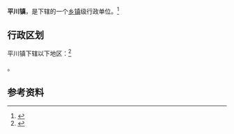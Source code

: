 {{中国乡级行政区|62/07/23/104/000}}

'''平川镇'''，是{{PRC admin/fullname|62/07/23/104/000|3}}下辖的一个[[乡镇|乡镇]]级行政单位。<ref>{{PRC admin/ref sgc|{{PRC admin/parent|62/07/23/104/000}}}}</ref>

== 行政区划 ==

平川镇下辖以下地区：<ref>{{PRC admin/ref sgc|62/07/23/104/000}}</ref>

{{PRC admin/children|62/07/23/104/000}}。

== 参考资料 ==

{{reflist}}

{{行政区划小作品}}
{{PRC admin/navcat|62/07/23/104/000}}
